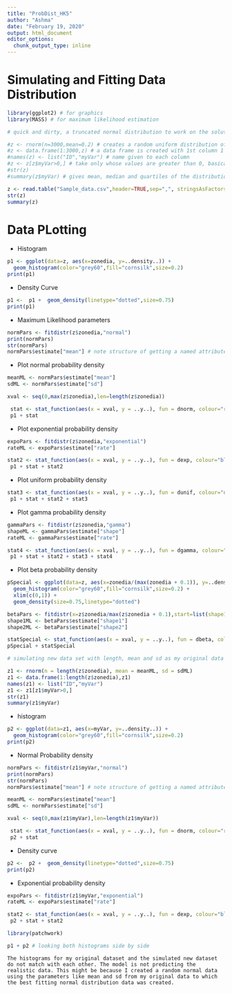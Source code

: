 ```yaml
---
title: "ProbDist_HK5"
author: "Ashma"
date: "February 19, 2020"
output: html_document
editor_options: 
  chunk_output_type: inline
---
```


# Simulating and Fitting Data Distribution

```r
library(ggplot2) # for graphics
library(MASS) # for maximum likelihood estimation
```


```r
# quick and dirty, a truncated normal distribution to work on the solution set

#z <- rnorm(n=3000,mean=0.2) # creates a random uniform distribution of 3000 variables with a mean of 0.2
#z <- data.frame(1:3000,z) # a data frame is created with 1st column 1 to 3000, and second column containing each values made in previous step
#names(z) <- list("ID","myVar") # name given to each column
#z <- z[z$myVar>0,] # take only whose values are greater than 0, basically variables containing 0 and negative numbers are left out
#str(z)
#summary(z$myVar) # gives mean, median and quartiles of the distribution
```

```r
z <- read.table("Sample_data.csv",header=TRUE,sep=",", stringsAsFactors=FALSE) # reading my data
str(z)
summary(z)
```

# Data PLotting

* Histogram

```r
p1 <- ggplot(data=z, aes(x=zonedia, y=..density..)) +
  geom_histogram(color="grey60",fill="cornsilk",size=0.2) 
print(p1)
```

* Density Curve

```r
p1 <-  p1 +  geom_density(linetype="dotted",size=0.75)
print(p1)
```

* Maximum Likelihood parameters

```r
normPars <- fitdistr(z$zonedia,"normal")
print(normPars)
str(normPars)
normPars$estimate["mean"] # note structure of getting a named attribute
```

* Plot normal probability density

```r
meanML <- normPars$estimate["mean"]
sdML <- normPars$estimate["sd"]

xval <- seq(0,max(z$zonedia),len=length(z$zonedia))

 stat <- stat_function(aes(x = xval, y = ..y..), fun = dnorm, colour="red", n = length(z$zonedia), args = list(mean = meanML, sd = sdML))
 p1 + stat
```

* Plot exponential probability density

```r
expoPars <- fitdistr(z$zonedia,"exponential")
rateML <- expoPars$estimate["rate"]

stat2 <- stat_function(aes(x = xval, y = ..y..), fun = dexp, colour="blue", n = length(z$zonedia), args = list(rate=rateML))
 p1 + stat + stat2
```

* Plot uniform probability density

```r
stat3 <- stat_function(aes(x = xval, y = ..y..), fun = dunif, colour="darkgreen", n = length(z$zonedia), args = list(min=min(z$zonedia), max=max(z$zonedia)))
 p1 + stat + stat2 + stat3
```

* Plot gamma probability density

```r
gammaPars <- fitdistr(z$zonedia,"gamma")
shapeML <- gammaPars$estimate["shape"]
rateML <- gammaPars$estimate["rate"]

stat4 <- stat_function(aes(x = xval, y = ..y..), fun = dgamma, colour="brown", n = length(z$zonedia), args = list(shape=shapeML, rate=rateML))
 p1 + stat + stat2 + stat3 + stat4
```

* Plot beta probability density

```r
pSpecial <- ggplot(data=z, aes(x=zonedia/(max(zonedia + 0.1)), y=..density..)) +
  geom_histogram(color="grey60",fill="cornsilk",size=0.2) + 
  xlim(c(0,1)) +
  geom_density(size=0.75,linetype="dotted")

betaPars <- fitdistr(x=z$zonedia/max(z$zonedia + 0.1),start=list(shape1=1,shape2=2),"beta")
shape1ML <- betaPars$estimate["shape1"]
shape2ML <- betaPars$estimate["shape2"]

statSpecial <- stat_function(aes(x = xval, y = ..y..), fun = dbeta, colour="orchid", n = length(z$zonedia), args = list(shape1=shape1ML,shape2=shape2ML))
pSpecial + statSpecial
```


```r
# simulating new data set with length, mean and sd as my original data 

z1 <- rnorm(n = length(z$zonedia), mean = meanML, sd = sdML)
z1 <- data.frame(1:length(z$zonedia),z1)
names(z1) <- list("ID","myVar")
z1 <- z1[z1$myVar>0,]
str(z1)
summary(z1$myVar)
```

* histogram

```r
p2 <- ggplot(data=z1, aes(x=myVar, y=..density..)) +
  geom_histogram(color="grey60",fill="cornsilk",size=0.2) 
print(p2)
```
 

* Normal Probability density

```r
normPars <- fitdistr(z1$myVar,"normal")
print(normPars)
str(normPars)
normPars$estimate["mean"] # note structure of getting a named attribute
```

```r
meanML <- normPars$estimate["mean"]
sdML <- normPars$estimate["sd"]

xval <- seq(0,max(z1$myVar),len=length(z1$myVar))

 stat <- stat_function(aes(x = xval, y = ..y..), fun = dnorm, colour="red", n = length(z1$myVar), args = list(mean = meanML, sd = sdML))
 p2 + stat
```

* Density curve

```r
p2 <-  p2 +  geom_density(linetype="dotted",size=0.75)
print(p2)
```

* Exponential probability density
```r
expoPars <- fitdistr(z1$myVar,"exponential")
rateML <- expoPars$estimate["rate"]

stat2 <- stat_function(aes(x = xval, y = ..y..), fun = dexp, colour="blue", n = length(z1$myVar), args = list(rate=rateML))
 p2 + stat + stat2
```

```r
library(patchwork)
```

```r
p1 + p2 # looking both histograms side by side
```


``` 
The histograms for my original dataset and the simulated new dataset do not match with each other. The model is not predicting the realistic data. This might be because I created a random normal data using the parameters like mean and sd from my original data to which the best fitting normal distribution data was created.
```